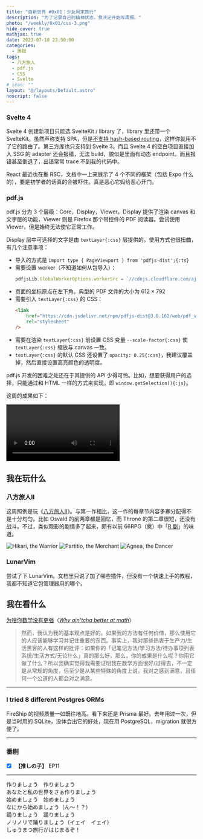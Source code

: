 ---
title: "自新世界 #0x01：少女周末旅行"
description: "为了记录自己的精神状态，我决定开始写周报。"
photo: "/weekly/0x01/css-3.png"
hide_cover: true
mathjax: true
date: 2023-07-18 23:50:00
categories:
  - 周报
tags:
  - 八方旅人
  - pdf.js
  - CSS
  - Svelte
# icon: ""
layout: "@/layouts/Default.astro"
noscript: false
---


<script src="/scripts/jxl/jxl.min.js" />

为了记录自己的精神状态，我决定开始写周报。说是周报，但不保证每周都会写，也不保证内容的跨度刚好是一周。名称来源于交响曲 <i lang="cs">Z nového světa</i>。

## 我在写什么

这周 Wakatime 时长 40 小时，时间都花在了重构博客和折腾 pdf.js 上。

重构博客用了 Astro，之后会写一篇文章锐评一下。

### CSS 如何裁剪一个元素

![想要实现的效果](./css-1.png)

在 CSS 中，如果我们想要使一个元素只显示一部分，可以通过设置 parent 元素 `.parent {position: relative;}{:css}`、child 元素 `.child {position: absolute;}{:css}` 来实现。（tribute to @<Pn>魔法小猫</Pn>）

![原理](./css-2.png)

不过是次的情况有些棘手：child 是两个元素，其中一个元素 A 在另一个元素 B 之上，设置了 `z-index{:css}`。这导致即使 parent 设置更高的 `z-index{:css}`，也无法覆盖掉 child 的 A。

![错误的效果](./css-3.png)

正确的做法是，不要设置 A 元素的 `z-index{:css}`，而是加一层 wrapper，并且将 A 和 B 都采用 absolute 定位来实现层级的效果。这样就不会出现上述的问题了。

![正确的效果](./css-4.png)

<p class="codepen" data-height="300" data-default-tab="html,result" data-slug-hash="xxQYEaW" data-user="overflowcat" style="height: 300px; box-sizing: border-box; display: flex; align-items: center; justify-content: center; border: 2px solid; margin: 1em 0; padding: 1em;">
  <span>See the Pen <a href="https://codepen.io/overflowcat/pen/xxQYEaW">
  Crop-component</a> by Overflow Cat (<a href="https://codepen.io/overflowcat">@overflowcat</a>)
  on <a href="https://codepen.io">CodePen</a>.</span>
</p>
<script async src="https://cpwebassets.codepen.io/assets/embed/ei.js"></script>

### Svelte 4

Svelte 4 创建新项目只能选 SvelteKit / library 了，library 里还带一个 SvelteKit。虽然声称支持 SPA，但是[不支持 hash-based routing](https://github.com/sveltejs/kit/issues/7443)，这样你就用不了它的路由了。第三方库也只支持到 Svelte 3。而且 Svelte 4 的空白项目直接加入 SSG 的 adapter 还会报错，无法 build，貌似是里面有动态 endpoint。而且报错甚至倒退了，出错常常 trace 不到我的代码中。

React 最近也在推 RSC，文档中一上来展示了 4 个不同的框架（包括 Expo 什么的），要是初学者的话真的会被吓住。真是恶心它妈给恶心开门。

### pdf.js

pdf.js 分为 3 个层级：Core，Display，Viewer。Display 提供了渲染 canvas 和文字层的功能，Viewer 则是 Firefox 那个带控件的 PDF 阅读器。尝试使用 Viewer，但是始终无法使它正常工作。

Display 层中可选择的文字是由 `textLayer{:css}` 层提供的。使用方式也很扭曲，有几个注意事项：

- 导入的方式是 `import type { PageViewport } from 'pdfjs-dist';{:ts}`
- 需要设置 worker（不知道如何从包导入）：
  ```ts
  pdfjsLib.GlobalWorkerOptions.workerSrc = `//cdnjs.cloudflare.com/ajax/libs/pdf.js/${pdfjsLib.version}/pdf.worker.js`;
  ```
- 页面的坐标原点在左下角。典型的 PDF 文件的大小为 $612 \times 792$
- 需要引入 `textLayer{:css}` 的 CSS：
  ```html
  <link
      href="https://cdn.jsdelivr.net/npm/pdfjs-dist@3.8.162/web/pdf_viewer.min.css"
      rel="stylesheet"
  />
  ```
- 需要在渲染 `textLayer{:css}` 前设置 CSS 变量 `--scale-factor{:css}` 使 `textLayer{:css}` 缩放与 canvas 一致。
- `textLayer{:css}` 的默认 CSS 还设置了 `opacity: 0.25{:css}`，我建议覆盖掉，然后直接设置高亮颜色的透明度。

pdf.js 开发的困难之处还在于其提供的 API 少得可怜。比如，想要获得用户的选择，只能通过和 HTML 一样的方式来实现，即 `window.getSelection(){:js}`。

这周的成果如下：

<video src="https://raw.githubusercontent.com/OverflowCat/blog/test_a/imgs/Pdfdemo.mp4" autoplay controls></video>

## 我在玩什么

### 八方旅人Ⅱ

这周照例是玩《[八方旅人Ⅱ](https://zh.wikipedia.org/wiki/歧路旅人II)》。与第一作相比，这一作的每章节内容多寡分配得不是十分均匀。比如 Osvald 的前两章都是回忆，而 Throné 的第二章很短，还没有战斗。不过，类似观影的剧情多了起来，颇有以前 66RPG（奠）中「[R 剧](https://cowlevel.net/question/1873716)」的味道。

![Hikari, the Warrior](https://raw.githubusercontent.com/OverflowCat/blog/test_a/imgs/20230709071619_1.jxl)
![Partitio, the Merchant](https://raw.githubusercontent.com/OverflowCat/blog/test_a/imgs/20230712053314_1.jxl)
![Agnea, the Dancer](https://raw.githubusercontent.com/OverflowCat/blog/test_a/imgs/20230715134007_1.jxl)

### LunarVim

尝试了下 LunarVim。文档里只说了加了哪些插件，但没有一个快速上手的教程，我都不知道它包管理器用的哪个。

## 我在看什么

[为啥你数学没有更强](https://zhuanlan.zhihu.com/p/642001589)（[<i>Why ain'tcha better at math</i>](https://wiki.issarice.com/wiki/Why_ain%27tcha_better_at_math)）

> 然而，我认为我的基本观点是好的。如果我的方法有任何价值，那么使用它的人应该能够学习并记住重要的东西。事实上，我对那些热衷于生产力/生活黑客的人有这样的批评：如果你的「记笔记方法/学习方法/待办事项列表系统/生活方式/无论什么」真的那么好，那么，你的成果是什么呢？你用它做了什么？所以我确实觉得我需要证明我在数学方面很好/过得去，不一定是从常规的角度，但至少是从某些特殊的角度上说，我对之感到满意，且任何一个公道的人都会对之满意。

---

### I tried 8 different Postgres ORMs

<YouTube id="https://www.youtube.com/watch?v=4QN1BzxF8wM" />

FireShip 的视频质量一如既往地高。看下来还是 Prisma 最好。去年用过一次，但是当时用的 SQLite，没体会出它的好处，现在用 PostgreSQL，migration 就很方便了。

---

### 番剧

- [x] **【推しの子】** EP11

---

<Bilibili bv="BV1PV411T7yG" thumbnail="https://raw.githubusercontent.com/OverflowCat/blog/test_a/imgs/少女周末旅行.webp" />

<p lang="ja">作りましょう　作りましょう<br />
あなたと私の世界をさぁ作りましょう<br />
始めましょう　始めましょう<br />
なにから始めましょう（ん～！？）<br />
踊りましょう　踊りましょう<br />
ノリノリで踊りましょう（イェイ　イェイ）<br />
しゅうまつ旅行がはじまるぞ！<br /></p>
